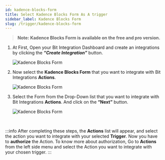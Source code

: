 ```yaml
---
id: kadence-blocks-form
title: Select Kadence Blocks Form As A trigger
sidebar_label: Kadence Blocks Form
slug: /trigger/kadence-blocks-form
---
```



> **Note: Kadence Blocks Form is available on the free and pro version.**

1. At First, Open your Bit Integration Dashboard and create an integrations by clicking the **_“Create Integration”_** button.

   <Image src="trigger/_create-integrations" alt="Kadence Blocks Form" w="1020" h="350" />

2. Now select the **Kadence Blocks Form** that you want to integrate with Bit Integrations **Actions**.

   <Image src="trigger/kadence-blocks-form/select-trigger" alt="Kadence Blocks Form" w="1020" h="350" />

3. Select the Form from the Drop-Down list that you want to integrate with Bit Integrations **Actions**. And click on the **“Next”** button.

   <Image src="trigger/kadence-blocks-form/select-form-or-task-name" alt="Kadence Blocks Form" w="1020" h="350"/>
   

<br/>

:::info
  After completing these steps, the **Actions** list will appear, and select the action you want to integrate with your selected **Trigger**. Now you have to **authorize** the Action. To know more about authorization, Go to **Actions** from the left side menu and select the Action you want to integrate with your chosen trigger.
:::

<Feedback/>